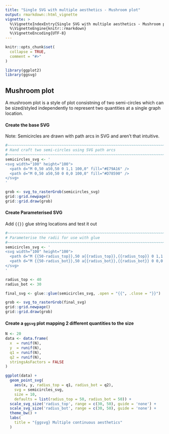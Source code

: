 ```yaml
---
title: "Single SVG with multiple aesthetics - Mushroom plot"
output: rmarkdown::html_vignette
vignette: >
  %\VignetteIndexEntry{Single SVG with multiple aesthetics - Mushroom plot}
  %\VignetteEngine{knitr::rmarkdown}
  %\VignetteEncoding{UTF-8}
---
```


```r
knitr::opts_chunk$set(
  collapse = TRUE,
  comment = "#>"
)
```

```r
library(ggplot2)
library(ggsvg)
```



## Mushroom plot 

A mushroom plot is a style of plot consistning of two semi-circles which can be 
sized/styled independently to represent two quantities at a single graph 
location.


#### Create the base SVG

Note: Semicircles are drawn with path arcs in SVG and aren't that intuitive.

```r
#~~~~~~~~~~~~~~~~~~~~~~~~~~~~~~~~~~~~~~~~~~~~~~~~~~~~~~~~~~~~~~~~~~~~~~~~~~
# Hand craft two semi-circles using SVG path arcs
#~~~~~~~~~~~~~~~~~~~~~~~~~~~~~~~~~~~~~~~~~~~~~~~~~~~~~~~~~~~~~~~~~~~~~~~~~~
semicircles_svg <- '
<svg width="100" height="100">
  <path d="M 0,50 a50,50 0 1,1 100,0" fill="#E79A16" />
  <path d="M 0,50 a50,50 0 0,0 100,0" fill="#D78590" />
</svg>
'

grob <- svg_to_rasterGrob(semicircles_svg)
grid::grid.newpage()
grid::grid.draw(grob)
```

#### Create Parameterised SVG

Add `{{}}` glue string locations and test it out

```r
#~~~~~~~~~~~~~~~~~~~~~~~~~~~~~~~~~~~~~~~~~~~~~~~~~~~~~~~~~~~~~~~~~~~~~~~~~~
# Parameterise the radii for use with glue
#~~~~~~~~~~~~~~~~~~~~~~~~~~~~~~~~~~~~~~~~~~~~~~~~~~~~~~~~~~~~~~~~~~~~~~~~~~
semicircles_svg <- '
<svg width="100" height="100">
  <path d="M {{50-radius_top}},50 a{{radius_top}},{{radius_top}} 0 1,1 {{2*radius_top}},0" fill="#E79A16" />
  <path d="M {{50-radius_bot}},50 a{{radius_bot}},{{radius_bot}} 0 0,0 {{2*radius_bot}},0" fill="#D78590" />
</svg>
'

radius_top <- 40
radius_bot <- 30

final_svg <- glue::glue(semicircles_svg, .open = "{{", .close = "}}")

grob <- svg_to_rasterGrob(final_svg)
grid::grid.newpage()
grid::grid.draw(grob)
```

#### Create a `ggsvg` plot mapping 2 different quantities to the size

```r
N <- 20
data <- data.frame(
  x  = runif(N),
  y  = runif(N),
  q1 = runif(N),
  q2 = runif(N),
  stringsAsFactors = FALSE
)

ggplot(data) + 
  geom_point_svg(
    aes(x, y, radius_top = q1, radius_bot = q2), 
    svg = semicircles_svg,
    size = 10,
    defaults = list(radius_top = 50, radius_bot = 50)) +
  scale_svg_size('radius_top', range = c(30, 50), guide = 'none') + 
  scale_svg_size('radius_bot', range = c(30, 50), guide = 'none') + 
  theme_bw() +
  labs(
    title = "{ggsvg} Multiple continuous aesthetics"
  )
```
